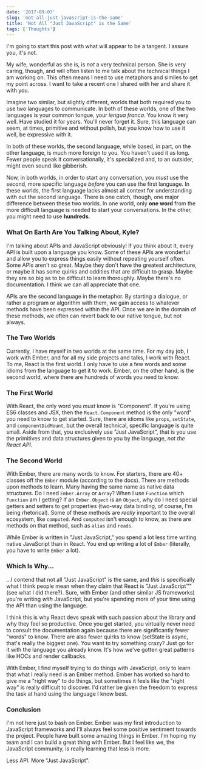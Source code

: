 ```yaml
---
date: '2017-09-07'
slug: 'not-all-just-javascript-is-the-same'
title: 'Not All "Just JavaScript" is the Same'
tags: ['Thoughts']
---
```


I'm going to start this post with what will appear to be a tangent. I assure you, it's not.

My wife, wonderful as she is, is _not_ a very technical person. She is very caring, though, and will often listen to me talk about the technical things I am working on. This often means I need to use metaphors and similes to get my point across. I want to take a recent one I shared with her and share it with you.

Imagine two similar, but slightly different, worlds that both required you to use two languages to communicate. In both of these worlds, one of the two languages is your common tongue, your _lengua franca_. You know it very well. Have studied it for years. You'll never forget it. Sure, this language can seem, at times, primitive and without polish, but you know how to use it well, be expressive with it.

In both of these worlds, the second language, while based, in part, on the other language, is much more foreign to you. You haven't used it as long. Fewer people speak it conversationally, it's specialized and, to an outsider, might even sound like gibberish.

Now, in both worlds, in order to start any conversation, you _must_ use the second, more specific language _before_ you can use the first language. In these worlds, the first language lacks almost all context for understanding with out the second language. There is one catch, though, one major difference between these two worlds. In one world, only **one word** from the more difficult language is needed to start your conversations. In the other, you might need to use **hundreds**.

### What On Earth Are You Talking About, Kyle?

I'm talking about APIs and JavaScript obviously! If you think about it, every API is built upon a language you know. Some of these APIs are wonderful and allow you to express things easily without repeating yourself often. Some APIs aren't so great. Maybe they don't have the greatest architecture, or maybe it has some quirks and oddities that are difficult to grasp. Maybe they are so big as to be difficult to learn thoroughly. Maybe there's no documentation. I think we can all appreciate that one.

APIs are the second language in the metaphor. By starting a dialogue, or rather a program or algorithm with them, we gain access to whatever methods have been expressed within the API. Once we are in the domain of these methods, we often can revert back to our native tongue, but not always.

### The Two Worlds

Currently, I have myself in two worlds at the same time. For my day job, I work with Ember, and for all my side projects and talks, I work with React. To me, React is the first world. I only have to use a few words and some idioms from the language to get it to work. Ember, on the other hand, is the second world, where there are hundreds of words you need to know.

### The First World

With React, the only word you _must_ know is "Component". If you're using ES6 classes and JSX, then the `React.Component` method is the only "word" you need to know to get started. Sure, there are idioms like `props`, `setState`, and `componentDidMount`, but the overall technical, specific language is quite small. Aside from that, you exclusively use "Just JavaScript", that is you use the primitives and data structures given to you by the language, _not the React API_.

### The Second World

With Ember, there are many words to know. For starters, there are 40+ classes off the `Ember` module (according to the docs). There are methods upon methods to learn. Many having the same name as native data structures. Do I need `Ember.Array` or `Array`? When I use `Function` which `Function` am I getting? If an `Ember.Object` is an `Object`, why do I need special getters and setters to get properties (two-way data binding, of course, I'm being rhetorical). Some of these methods are _really_ important to the overall ecosystem, like `computed`. And `computed` isn't enough to know, as there are methods on that method, such as `alias` and `reads`.

While Ember is written in "Just JavaScript," you spend a lot less time writing native JavaScript than in React. You end up writing a lot of `Ember` (literally, you have to write `Ember` a lot).

### Which Is Why...

...I contend that not all "Just JavaScript" is the same, and _this_ is specifically what I think people mean when they claim that React is "Just JavaScript™" (see what I did there?). Sure, with Ember (and other similar JS frameworks) you're writing _with_ JavaScript, but you're spending more of your time using the API than using the language.

I think this is why React devs speak with such passion about the library and why they feel so productive. Once you get started, you virtually never need to consult the documentation again because there are significantly fewer "words" to know. There are also fewer quirks to know (setState is async, that's really the biggest one). You want to try something crazy? Just go for it with the language you already know. It's how we've gotten great patterns like HOCs and render callbacks.

With Ember, I find myself trying to do things with JavaScript, only to learn that what I really need is an Ember method. Ember has worked so hard to give me a "right way" to do things, but sometimes it feels like the "right way" is really difficult to discover. I'd rather be given the freedom to express the task at hand using the language I know best.

### Conclusion

I'm not here just to bash on Ember. Ember was my first introduction to JavaScript frameworks and I'll always feel some positive sentiment towards the project. People have built some amazing things in Ember. I'm hoping my team and I can build a great thing with Ember. But I feel like we, the JavaScript community, is really learning that less is more.

Less API. More "Just JavaScript".
